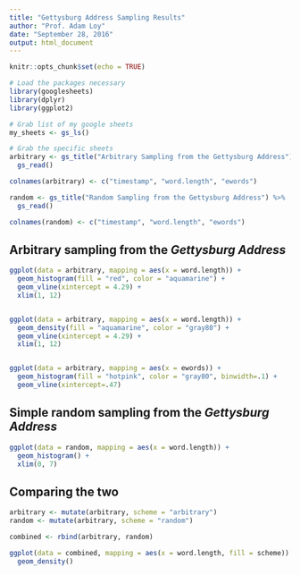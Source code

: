 ```yaml
---
title: "Gettysburg Address Sampling Results"
author: "Prof. Adam Loy"
date: "September 28, 2016"
output: html_document
---
```


```r
knitr::opts_chunk$set(echo = TRUE)

# Load the packages necessary
library(googlesheets)
library(dplyr)
library(ggplot2)

# Grab list of my google sheets
my_sheets <- gs_ls()

# Grab the specific sheets
arbitrary <- gs_title("Arbitrary Sampling from the Gettysburg Address") %>%
  gs_read() 

colnames(arbitrary) <- c("timestamp", "word.length", "ewords")

random <- gs_title("Random Sampling from the Gettysburg Address") %>%
  gs_read()

colnames(random) <- c("timestamp", "word.length", "ewords")
```

## Arbitrary sampling from the *Gettysburg Address*

```r
ggplot(data = arbitrary, mapping = aes(x = word.length)) + 
  geom_histogram(fill = "red", color = "aquamarine") + 
  geom_vline(xintercept = 4.29) +
  xlim(1, 12)


ggplot(data = arbitrary, mapping = aes(x = word.length)) + 
  geom_density(fill = "aquamarine", color = "gray80") + 
  geom_vline(xintercept = 4.29) +
  xlim(1, 12)


ggplot(data = arbitrary, mapping = aes(x = ewords)) + 
  geom_histogram(fill = "hotpink", color = "gray80", binwidth=.1) +
  geom_vline(xintercept=.47)
```


## Simple random sampling from the *Gettysburg Address*

```r
ggplot(data = random, mapping = aes(x = word.length)) + 
  geom_histogram() + 
  xlim(0, 7)
```

## Comparing the two

```r
arbitrary <- mutate(arbitrary, scheme = "arbitrary")
random <- mutate(arbitrary, scheme = "random")

combined <- rbind(arbitrary, random)

ggplot(data = combined, mapping = aes(x = word.length, fill = scheme)) +
  geom_density()
```

